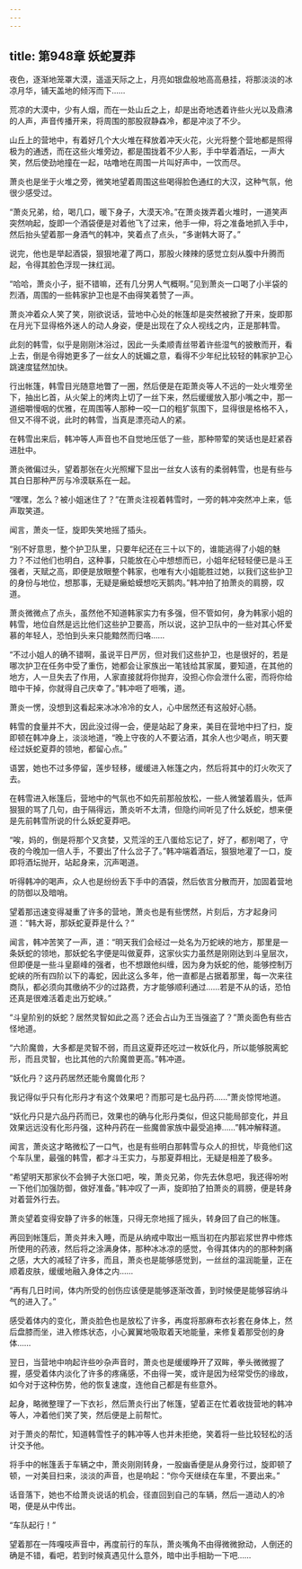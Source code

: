 ```yaml
---
---
---
```

title: 第948章 妖蛇夏莽
---



夜色，逐渐地笼罩大漠，遥遥天际之上，月亮如银盘般地高高悬挂，将那淡淡的冰凉月华，铺天盖地的倾泻而下……

荒凉的大漠中，少有人烟，而在一处山丘之上，却是出奇地透着许些火光以及鼎沸的人声，声音传播开来，将周围的那股寂静森冷，都是冲淡了不少。

山丘上的营地中，有着好几个大火堆在释放着冲天火花，火光将整个营地都是照得极为的通透，而在这些火堆旁边，都是围拢着不少人影，手中举着酒坛，一声大笑，然后使劲地撞在一起，咕噜地在周围一片叫好声中，一饮而尽。

萧炎也是坐于火堆之旁，微笑地望着周围这些喝得脸色通红的大汉，这种气氛，他很少感受过。

“萧炎兄弟，给，喝几口，暖下身子，大漠天冷。”在萧炎拨弄着火堆时，一道笑声突然响起，旋即一个酒袋便是对着他飞了过来，他手一伸，将之准备地抓入手中，然后抬头望着那一身酒气的韩冲，笑着点了点头，“多谢韩大哥了。”

说完，他也是举起酒袋，狠狠地灌了两口，那股火辣辣的感觉立刻从腹中升腾而起，令得其脸色浮现一抹红润。

“哈哈，萧炎小子，挺不错嘛，还有几分男人气概啊。”见到萧炎一口喝了小半袋的烈酒，周围的一些韩家护卫也是不由得笑着赞了一声。

萧炎冲着众人笑了笑，刚欲说话，营地中心处的帐篷却是突然被掀了开来，旋即那在月光下显得格外迷人的动人身姿，便是出现在了众人视线之内，正是那韩雪。

此刻的韩雪，似乎是刚刚沐浴过，因此一头柔顺青丝带着许些湿气的披散而开，看上去，倒是令得她更多了一丝女人的妩媚之意，看得不少年纪比较轻的韩家护卫心跳速度猛然加快。

行出帐篷，韩雪目光随意地瞥了一圈，然后便是在距萧炎等人不远的一处火堆旁坐下，抽出匕首，从火架上的烤肉上切了一丝下来，然后缓缓放入那小嘴之中，那一道细嚼慢咽的优雅，在周围等人那种一咬一口的粗犷氛围下，显得很是格格不入，但又不得不说，此时的韩雪，当真是漂亮动人的紧。

在韩雪出来后，韩冲等人声音也不自觉地压低了一些，那种带荤的笑话也是赶紧吞进肚中。

萧炎微偏过头，望着那张在火光照耀下显出一丝女人该有的柔弱韩雪，也是有些与其白日那种严厉与冷漠联系在一起。

“嘿嘿，怎么？被小姐迷住了？”在萧炎注视着韩雪时，一旁的韩冲突然冲上来，低声取笑道。

闻言，萧炎一怔，旋即失笑地摇了插头。

“别不好意思，整个护卫队里，只要年纪还在三十以下的，谁能逃得了小姐的魅力？不过他们也明白，这种事，只能放在心中想想而已，小姐年纪轻轻便已是斗王强者，天赋之高，即便是放眼整个韩家，也唯有大小姐能胜过她，以我们这些护卫的身份与地位，想那事，无疑是癞蛤蟆想吃天鹅肉。”韩冲拍了拍萧炎的肩膀，叹道。

萧炎微微点了点头，虽然他不知道韩家实力有多强，但不管如何，身为韩家小姐的韩雪，地位自然是远比他们这些护卫要高，所以说，这护卫队中的一些对其心怀爱慕的年轻人，恐怕到头来只能黯然而归咯……

“不过小姐人的确不错啊，虽说平日严厉，但对我们这些护卫，也是很好的，若是哪次护卫在任务中受了重伤，她都会让家族出一笔钱给其家属，要知道，在其他的地方，人一旦失去了作用，人家直接就将你抛弃，没担心你会泄什么密，而将你给暗中干掉，你就得自己庆幸了。”韩冲咂了咂嘴，道。

萧炎一愣，没想到这看起来冰冰冷冷的女人，心中居然还有这般好心肠。

韩雪的食量并不大，因此没过得一会，便是站起了身来，美目在营地中扫了扫，旋即顿在韩冲身上，淡淡地道，“晚上守夜的人不要沾酒，其余人也少喝点，明天要经过妖蛇夏莽的领地，都留心点。”

语罢，她也不过多停留，莲步轻移，缓缓进入帐篷之内，然后将其中的灯火吹灭了去。

在韩雪进入帐篷后，营地中的气氛也不如先前那般放松，一些人微皱着眉头，低声狠狠的骂了几句，由于隔得远，萧炎听不太清，但隐约间听见了什么妖蛇，想来便是先前韩雪所说的什么妖蛇夏莽吧。

“唉，妈的，倒是将那个又贪婪，又荒淫的王八蛋给忘记了，好了，都别喝了，守夜的今晚加一倍人手，不要出了什么岔子了。”韩冲端着酒坛，狠狠地灌了一口，旋即将酒坛抛开，站起身来，沉声喝道。

听得韩冲的喝声，众人也是纷纷丢下手中的酒袋，然后依言分散而开，加固着营地的防御以及暗哨。

望着那迅速变得凝重了许多的营地，萧炎也是有些愣然，片刻后，方才起身问道：“韩大哥，那妖蛇夏莽是什么？”

闻言，韩冲苦笑了一声，道：“明天我们会经过一处名为万蛇峡的地方，那里是一条妖蛇的领地，那妖蛇名字便是叫做夏莽，这家伙实力虽然是刚刚达到斗皇层次，但即便是一些斗皇巅峰的强者，也不想跟他纠缠，因为身为妖蛇的他，能够控制万蛇峡的所有四阶以下的毒蛇，因此这么多年，他一直都是占据着那里，每一次来往商队，都必须向其缴纳不少的过路费，方才能够顺利通过……若是不从的话，恐怕还真是很难活着走出万蛇峡。”

“斗皇阶别的妖蛇？居然灵智如此之高？还会占山为王当强盗了？”萧炎面色有些古怪地道。

“六阶魔兽，大多都是灵智不弱，而且这夏莽还吃过一枚妖化丹，所以能够脱离蛇形，而且灵智，也比其他的六阶魔兽更高。”韩冲道。

“妖化丹？这丹药居然还能令魔兽化形？

我记得似乎只有化形丹才有这个效果吧？而那可是七品丹药……”萧炎惊愕地道。

“妖化丹只是六品丹药而已，效果也的确与化形丹类似，但这只能局部变化，并且效果远远没有化形丹强，这种丹药在一些魔兽家族中最受追捧……”韩冲解释道。

闻言，萧炎这才略微松了一口气，也是有些明白那韩雪与众人的担忧，毕竟他们这个车队里，最强的韩雪，都才斗王实力，与那夏莽相比，无疑是相差了极多。

“希望明天那家伙不会狮子大张口吧，唉，萧炎兄弟，你先去休息吧，我还得吩咐一下他们加强防御，做好准备。”韩冲叹了一声，旋即拍了拍萧炎的肩膀，便是转身对着营外行去。

萧炎望着变得安静了许多的帐篷，只得无奈地摇了摇头，转身回了自己的帐篷。

再回到帐篷后，萧炎并未入睡，而是从纳戒中取出一瓶当初在内那岩浆世界中修炼所使用的药液，然后将之涂满身体，那种冰冰凉的感觉，令得其体内的的那种刺痛之感，大大的减轻了许多，而且，萧炎也是能够感觉到，一丝丝的温润能量，正在顺着皮肤，缓缓地融入身体之内……

“再有几日时间，体内所受的创伤应该便是能够逐渐改善，到时候便是能够容纳斗气的进入了。”

感受着体内的变化，萧炎脸色也是放松了许多，再度将那麻布衣衫套在身体上，然后盘膝而坐，进入修炼状态，小心翼翼地吸取着天地能量，来修复着那受创的身体……

翌日，当营地中响起许些吵杂声音时，萧炎也是缓缓睁开了双眸，拳头微微握了握，感受着体内淡化了许多的疼痛感，不由得一笑，或许是因为经常受伤的缘故，如今对于这种伤势，他的恢复速度，连他自己都是有些意外。

起身，略微整理了一下衣衫，然后萧炎行出了帐篷，望着正在忙着收拢营地的韩冲等人，冲着他们笑了笑，然后便是上前帮忙。

对于萧炎的帮忙，知道韩雪性子的韩冲等人也并未拒绝，笑着将一些比较轻松的活计交予他。

将手中的帐篷丢于车辆之中，萧炎刚刚转身，一股幽香便是从身旁行过，旋即顿了顿，一对美目扫来，淡淡的声音，也是响起：“你今天继续在车里，不要出来。”

话音落下，她也不给萧炎说话的机会，径直回到自己的车辆，然后一道动人的冷喝，便是从中传出。

“车队起行！”

望着那在一阵嘎吱声音中，再度前行的车队，萧炎嘴角不由得微微掀动，人倒还的确是不错，看吧，若到时候真遇见什么意外，暗中出手相助一下吧……